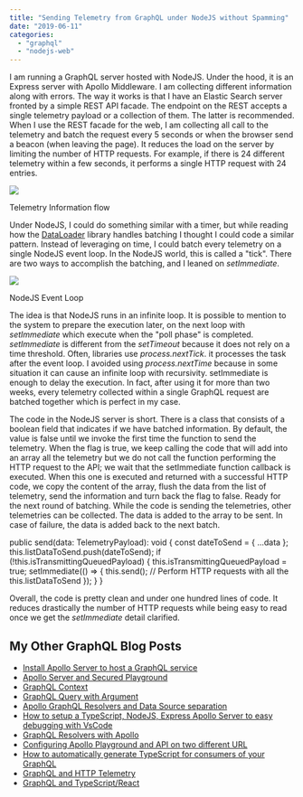 ```yaml
---
title: "Sending Telemetry from GraphQL under NodeJS without Spamming"
date: "2019-06-11"
categories: 
  - "graphql"
  - "nodejs-web"
---
```


I am running a GraphQL server hosted with NodeJS. Under the hood, it is an Express server with Apollo Middleware. I am collecting different information along with errors. The way it works is that I have an Elastic Search server fronted by a simple REST API facade. The endpoint on the REST accepts a single telemetry payload or a collection of them. The latter is recommended. When I use the REST facade for the web, I am collecting all call to the telemetry and batch the request every 5 seconds or when the browser send a beacon (when leaving the page). It reduces the load on the server by limiting the number of HTTP requests. For example, if there is 24 different telemetry within a few seconds, it performs a single HTTP request with 24 entries.

![](https://patrickdesjardins.com/blog/wp-content/uploads/2019/04/Blog.png)

Telemetry Information flow

Under NodeJS, I could do something similar with a timer, but while reading how the [DataLoader](https://github.com/graphql/dataloader) library handles batching I thought I could code a similar pattern. Instead of leveraging on time, I could batch every telemetry on a single NodeJS event loop. In the NodeJS world, this is called a "tick". There are two ways to accomplish the batching, and I leaned on _setImmediate_.

![](https://patrickdesjardins.com/blog/wp-content/uploads/2019/04/Blog-Page-2.png)

NodeJS Event Loop

The idea is that NodeJS runs in an infinite loop. It is possible to mention to the system to prepare the execution later, on the next loop with _setImmediate_ which execute when the "poll phase" is completed. _setImmediate_ is different from the _setTimeout_ because it does not rely on a time threshold. Often, libraries use _process.nextTick_. it processes the task after the event loop. I avoided using _process.nextTime_ because in some situation it can cause an infinite loop with recursivity. setImmediate is enough to delay the execution. In fact, after using it for more than two weeks, every telemetry collected within a single GraphQL request are batched together which is perfect in my case.

The code in the NodeJS server is short. There is a class that consists of a boolean field that indicates if we have batched information. By default, the value is false until we invoke the first time the function to send the telemetry. When the flag is true, we keep calling the code that will add into an array all the telemetry but we do not call the function performing the HTTP request to the API; we wait that the setImmediate function callback is executed. When this one is executed and returned with a successful HTTP code, we copy the content of the array, flush the data from the list of telemetry, send the information and turn back the flag to false. Ready for the next round of batching. While the code is sending the telemetries, other telemetries can be collected. The data is added to the array to be sent. In case of failure, the data is added back to the next batch.

public send(data: TelemetryPayload): void {
    const dateToSend = { ...data };
    this.listDataToSend.push(dateToSend);
    if (!this.isTransmittingQueuedPayload) {
        this.isTransmittingQueuedPayload = true;
        setImmediate(() => {
            this.send(); // Perform HTTP requests with all the this.listDataToSend
        });
    }
}

Overall, the code is pretty clean and under one hundred lines of code. It reduces drastically the number of HTTP requests while being easy to read once we get the _setImmediate_ detail clarified.

## My Other GraphQL Blog Posts

- [Install Apollo Server to host a GraphQL service](https://patrickdesjardins.com/blog/install-apollo-server-to-host-a-graphql-service)
- [Apollo Server and Secured Playground](https://patrickdesjardins.com/blog/apollo-server-and-secured-playground)
- [GraphQL Context](https://patrickdesjardins.com/blog/graphql-context)
- [GraphQL Query with Argument](https://patrickdesjardins.com/blog/graphql-query-with-argument)
- [Apollo GraphQL Resolvers and Data Source separation](https://patrickdesjardins.com/blog/apollo-graphql-resolvers-and-data-source-separation)
- [How to setup a TypeScript, NodeJS, Express Apollo Server to easy debugging with VsCode](https://patrickdesjardins.com/blog/how-to-setup-a-typescript-nodejs-express-apollo-server-to-easy-debugging-with-vscode)
- [GraphQL Resolvers with Apollo](https://patrickdesjardins.com/blog/graphql-resolvers-with-apollo)
- [Configuring Apollo Playground and API on two different URL](https://patrickdesjardins.com/blog/configuring-apollo-playground-and-api-on-two-different-url)
- [How to automatically generate TypeScript for consumers of your GraphQL](https://patrickdesjardins.com/blog/how-to-automatically-generate-typescript-for-consumer-of-your-graphql)
- [GraphQL and HTTP Telemetry](https://patrickdesjardins.com/blog/graphql-extension-to-collect-http-and-resolvers-telemetry)
- [GraphQL and TypeScript/React](https://patrickdesjardins.com/blog/how-to-consume-graphql-in-typescript-and-react)
